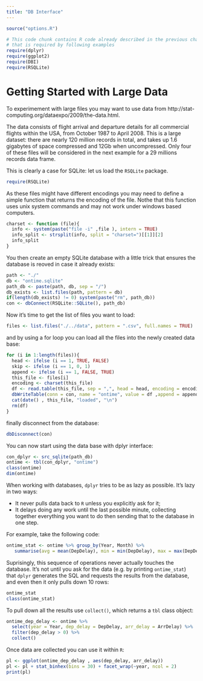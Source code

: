 ```yaml
---
title: "DB Interface"
---
```


```r
source("options.R")
```

```r
# This code chunk contains R code already described in the previous chapters
# that is required by following examples
require(dplyr)
require(ggplot2)
require(DBI)
require(RSQLite)
```


# Getting Started with Large Data 

To experimement with large files you may want to use data from http://stat-computing.org/dataexpo/2009/the-data.html.

The data consists of flight arrival and departure details for all commercial flights within the USA, from October 1987 to April 2008. This is a large dataset: there are nearly 120 million records in total, and takes up 1.6 gigabytes of space compressed and 12Gb when uncompressed. Only four of these files will be considered in the next example for a 29 millions records data frame.

This is clearly a case for SQLite: let us load the `RSQLite` package.

```r
require(RSQLite)
```

As these files might have different encodings you may need to define a simple function that returns the encoding of the file. Nothe that this function uses unix system commands and may not work under windows based computers.

```r
charset <- function (file){
  info <- system(paste("file -i" ,file ), intern = TRUE)
  info_split <- strsplit(info, split = "charset=")[[1]][2]
  info_split
}
```

You then create an empty SQLite database with a little trick that ensures the database is reoved in case it already exists:

```r
path <- "./"
db <- "ontime.sqlite"
path_db <- paste(path, db, sep = "/")
db_exists <- list.files(path, pattern = db)
if(length(db_exists) != 0) system(paste("rm", path_db))
con <- dbConnect(RSQLite::SQLite(), path_db)
```

Now it's time to get the list of files you want to load:

```r
files <- list.files("./../data", pattern = ".csv", full.names = TRUE)
```

and by using a for loop you can load all the files into the newly created data base:

```r
for (i in 1:length(files)){
  head <- ifelse (i == 1, TRUE, FALSE)
  skip <- ifelse (i == 1, 0, 1)
  append <- ifelse (i == 1, FALSE, TRUE)
  this_file <- files[i]
  encoding <- charset(this_file)
  df <- read.table(this_file, sep = ",", head = head, encoding = encoding, skip = skip, nrows = 100)
  dbWriteTable(conn = con, name = "ontime", value = df ,append = append)
  cat(date() , this_file, "loaded", "\n")
  rm(df)
}  
```

finally disconnect from the database:

```r
dbDisconnect(con)
```

You can now start using the data base with dplyr interface:

```r
con_dplyr <- src_sqlite(path_db)
ontime <- tbl(con_dplyr, "ontime")
class(ontime)
dim(ontime)
```

When working with databases, `dplyr` tries to be as lazy as possible. It’s lazy in two ways:

* It never pulls data back to `R` unless you explicitly ask for it;
* It delays doing any work until the last possible minute, collecting together everything you want to do then sending that to the database in one step.

For example, take the following code:

```r
ontime_stat <- ontime %>% group_by(Year, Month) %>% 
   summarise(avg = mean(DepDelay), min = min(DepDelay), max = max(DepDelay)) 
```

Suprisingly, this sequence of operations never actually touches the database. It’s not until you ask for the data (e.g. by printing `ontime_stat`) that `dplyr` generates the SQL and requests the results from the database, and even then it only pulls down 10 rows:

```r
ontime_stat
class(ontime_stat)
```

To pull down all the results use `collect()`, which returns a `tbl` class object:

```r
ontime_dep_delay <- ontime %>%
  select(year = Year, dep_delay = DepDelay, arr_delay = ArrDelay) %>%
  filter(dep_delay > 0) %>%
  collect()
```

Once data are collected you can use it within `R`:

```r
pl <- ggplot(ontime_dep_delay , aes(dep_delay, arr_delay))
pl <- pl + stat_binhex(bins = 30) + facet_wrap(~year, ncol = 2)
print(pl)
```



